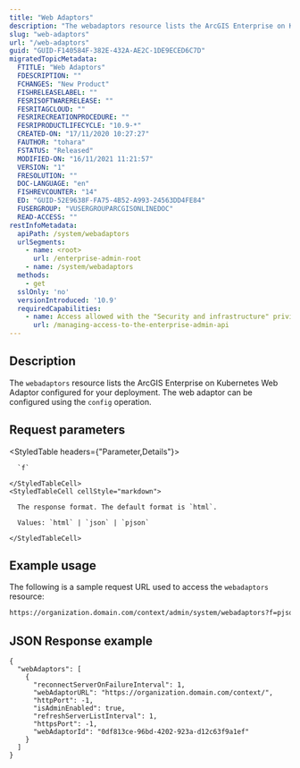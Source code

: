 ```yaml
---
title: "Web Adaptors"
description: "The webadaptors resource lists the ArcGIS Enterprise on Kubernetes Web Adaptor configured for your deployment."
slug: "web-adaptors"
url: "/web-adaptors"
guid: "GUID-F140584F-382E-432A-AE2C-1DE9ECED6C7D"
migratedTopicMetadata:
  FTITLE: "Web Adaptors"
  FDESCRIPTION: ""
  FCHANGES: "New Product"
  FISHRELEASELABEL: ""
  FESRISOFTWARERELEASE: ""
  FESRITAGCLOUD: ""
  FESRIRECREATIONPROCEDURE: ""
  FESRIPRODUCTLIFECYCLE: "10.9-*"
  CREATED-ON: "17/11/2020 10:27:27"
  FAUTHOR: "tohara"
  FSTATUS: "Released"
  MODIFIED-ON: "16/11/2021 11:21:57"
  VERSION: "1"
  FRESOLUTION: ""
  DOC-LANGUAGE: "en"
  FISHREVCOUNTER: "14"
  ED: "GUID-52E9638F-FA75-4B52-A993-24563DD4FE84"
  FUSERGROUP: "VUSERGROUPARCGISONLINEDOC"
  READ-ACCESS: ""
restInfoMetadata:
  apiPath: /system/webadaptors
  urlSegments:
    - name: <root>
      url: /enterprise-admin-root
    - name: /system/webadaptors
  methods:
    - get
  sslOnly: 'no'
  versionIntroduced: '10.9'
  requiredCapabilities:
    - name: Access allowed with the "Security and infrastructure" privilege
      url: /managing-access-to-the-enterprise-admin-api
---
```


## Description

The `webadaptors` resource lists the ArcGIS Enterprise on Kubernetes Web Adaptor configured for your deployment. The web adaptor can be configured using the `config` operation.


## Request parameters

<StyledTable headers={"Parameter,Details"}>
  <StyledTableRow>
    <StyledTableCell cellStyle="markdown">

      `f` 

    </StyledTableCell>
    <StyledTableCell cellStyle="markdown">

      The response format. The default format is `html`.

      Values: `html` | `json` | `pjson`

    </StyledTableCell>
  </StyledTableRow>
</StyledTable>


## Example usage

The following is a sample request URL used to access the `webadaptors` resource:

```markdown
https://organization.domain.com/context/admin/system/webadaptors?f=pjson
```

## JSON Response example

```other
{
  "webAdaptors": [
    {
      "reconnectServerOnFailureInterval": 1,
      "webAdaptorURL": "https://organization.domain.com/context/",
      "httpPort": -1,
      "isAdminEnabled": true,
      "refreshServerListInterval": 1,
      "httpsPort": -1,
      "webAdaptorId": "0df813ce-96bd-4202-923a-d12c63f9a1ef"
    }
  ]
}
```
